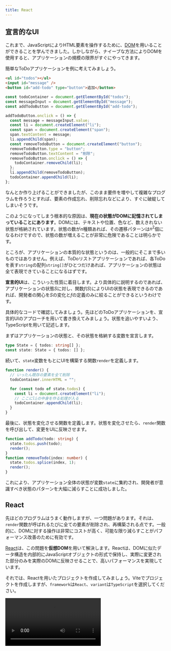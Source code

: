 ```yaml
---
title: React
---
```



## 宣言的なUI

これまで、JavaScriptによりHTML要素を操作するために、[DOM](/docs/trial-session/dom/)を用いることができることを学んできました。しかしながら、ナイーブな方法によりDOMを使用すると、アプリケーションの規模の限界がすぐにやってきます。

簡単なToDoアプリケーションを例に考えてみましょう。

```html title="index.html"
<ul id="todos"></ul>
<input id="message" />
<button id="add-todo" type="button">追加</button>
```

```js title="script.js"
const todoContainer = document.getElementById("todos");
const messageInput = document.getElementById("message");
const addTodoButton = document.getElementById("add-todo");

addTodoButton.onclick = () => {
  const message = messageInput.value;
  const li = document.createElement("li");
  const span = document.createElement("span");
  span.textContent = message;
  li.appendChild(span);
  const removeTodoButton = document.createElement("button");
  removeTodoButton.type = "button";
  removeTodoButton.textContent = "削除";
  removeTodoButton.onclick = () => {
    todoContainer.removeChild(li);
  };
  li.appendChild(removeTodoButton);
  todoContainer.appendChild(li);
};
```

<ViewSource url={import.meta.url} path="_samples/todo-dom" />

なんとか作り上げることができましたが、このまま要件を増やして複雑なプログラムを作ろうとすれば、要素の作成忘れ、削除忘れなどにより、すぐに破綻してしまいそうです。

このようになってしまう根本的な原因は、**現在の状態がDOMに記憶されてしまっていることにあります**。DOMには、テキストや位置、色など、数えきれない状態が格納されています。状態の数が$n$種類あれば、その遷移パターンは$n^2$個になるわけですので、状態の数が増えることが非常に危険であることは明らかです。

ところが、アプリケーションの本質的な状態というのは、一般的にそこまで多いものではありません。例えば、ToDoリストアプリケーションであれば、各ToDoを表す`string`の配列`string[]`がひとつだけあれば、アプリケーションの状態は全て表現できていることになるはずです。

**宣言的UI**は、こういった性質に着目します。より具体的に説明するのであれば、アプリケーションの状態$S$に対し、関数$f(S)$によりUIの状態を表現できるのであれば、開発者の関心を$S$の変化と$f$の定義のみに絞ることができるというわけです。

具体的なコードで確認してみましょう。先ほどのToDoアプリケーションを、宣言的UIのアプローチを用いて書き換えてみましょう。状態を追いやすいよう、TypeScriptを用いて記述します。

まずはアプリケーションの状態と、その状態を格納する変数を宣言します。

```typescript
type State = { todos: string[] };
const state: State = { todos: [] };
```

続いて、`state`変数をもとにUIを構築する関数`render`を定義します。

```typescript
function render() {
  // いったん既存の要素を全て削除
  todoContainer.innerHTML = "";

  for (const todo of state.todos) {
    const li = document.createElement("li");
    // ここにliの中身を作る処理が入る
    todoContainer.appendChild(li);
  }
}
```

最後に、状態を変化させる関数を定義します。状態を変化させたら、`render`関数を呼び出して、変更をUIに反映させます。

```typescript
function addTodo(todo: string) {
  state.todos.push(todo);
  render();
}
function removeTodo(index: number) {
  state.todos.splice(index, 1);
  render();
}
```

<ViewSource url={import.meta.url} path="_samples/todo-declarative" />

これにより、アプリケーション全体の状態が変数`state`に集約され、開発者が意識すべき状態のパターンを大幅に減らすことに成功しました。

## React

先ほどのプログラムはうまく動作しますが、一つ問題があります。それは、`render`関数が呼ばれるたびに全ての要素が削除され、再構築される点です。一般的に、DOMに対する操作は非常にコストが高く、可能な限り減らすことがパフォーマンス改善のために有効です。

[React](https://ja.reactjs.org/)は、この問題を**仮想DOM**を用いて解決します。Reactは、DOMに似たデータ構造を内部的にJavaScriptオブジェクトの形式で保持し、実際に変更された部分のみを実際のDOMに反映させることで、高いパフォーマンスを実現しています。

それでは、Reactを用いたプロジェクトを作成してみましょう。Viteでプロジェクトを作成しますが、`framework`は`React`、`variant`は`TypeScript`を選択してください。

<video src={createReactProjectVideo} controls />

:::tip[Reactの使用に最低限必要なパッケージ]

Reactを新規プロジェクトではなく、既存のウェブプロジェクトで用いる場合には、[`react`パッケージ](https://www.npmjs.com/package/react)と、[`react-dom`パッケージ](https://www.npmjs.com/package/react-dom)が必要です。

また、React本体はTypeScriptに対応していないので、TypeScriptプロジェクトでReactを用いるためには`@types`パッケージを加えてインストールする必要があります。

```json title="package.json (抜粋)"
{
  "dependencies": {
    "react": "^18.2.0",
    "react-dom": "^18.2.0"
  },
  "devDependencies": {
    "@types/react": "^18.0.28",
    "@types/react-dom": "^18.0.11"
  }
}
```

:::

## <Term>JSX</Term>

Reactを使用するプロジェクトでは、通常<Term>**JSX**</Term>と呼ばれる、JavaScriptの拡張構文も用いられます。拡張子は`.jsx`で、TypeScriptとともに用いるためには`.tsx`となります。Viteのテンプレートからプロジェクトを作成した場合には、`main.tsx`と`App.tsx`が作成されるはずです。

`main.tsx`はHTMLから直接実行されるファイルで、`id`属性に`root`を持つ要素の中をReactにより管理する旨を示しています。また、このファイルから`App.tsx`で定義された関数`App`が読み込まれています。詳細は重要ではないのでここでは扱いません。

```tsx title="main.tsx"
ReactDOM.createRoot(document.getElementById("root")!).render(
  <React.StrictMode>
    <App />
  </React.StrictMode>,
);
```

:::tip[Non-null assertion operator]

`document.getElementById("root")`の直後に続く`!`記号は、TypeScriptのnon-null assertion operatorです。`document.getElementById`関数は、要素が見つからなかった場合に`null`を返すため、戻り値は`HTMLElement | null`型と定義されています。`null`である可能性がないことをプログラマが保証することをTypeScriptに伝える記号が`!`です。なお、`tsconfig.json`の設定によってはこのエラーは表示されません。

```typescript
document.getElementById("root").textContent; // Object is possibly 'null'.
document.getElementById("root")!.textContent; // OK
```

:::

それでは、`App.tsx`を書き換えながら、Reactの動作を確認していきましょう。まずは、`App.tsx`を次のように修正します。

```tsx title="App.tsx"
export default function App() {
  return <div>Hello React</div>;
}
```

<ViewSource url={import.meta.url} path="_samples/react-hello-world" />

このプログラムを実行すると、`div`要素が生成され、その中に`Hello React`が表示されます。3行目の`<div>Hello React</div>`が見慣れない文法ですね。

JSXでは、`<div>`のように、**HTMLの開始タグに似た記号が現れると、対応する終了タグまで囲まれた部分を、「JSX要素」を生成する式と解釈する**ようになります。この部分のことを以後便宜的にJSX式と呼ぶことにします。

JSX式は、JSX要素 (`JSX.Element`型の値) を生成します。この値はごく一般的なオブジェクトで、変数に代入するなど、他の値と同じように扱うことが可能です。

```tsx title="App.tsx"
const message: JSX.Element = <div>Hello React</div>;

export default function App() {
  return message;
}
```

:::tip[JSX式のトランスパイル結果]

JSX式は、Viteなどの<Term>トランスパイラ</Term>により<Term>トランスパイル</Term>されると、関数呼び出しになります。例えば、

```tsx
const message: JSX.Element = <div>Hello React</div>;
```

は、次のように<Term>トランスパイル</Term>されます。

```javascript
const message = React.createElement("div", null, "Hello React");
```

:::

Reactは、`App`関数の戻り値として`JSX.Element`が返されると、それをもとに実際のDOMを構築します。この例では、`div`要素を作成し、その中に`Hello React`というテキストを挿入します。つまり、この`JSX.Element`が、先ほどの**仮想DOM**なるものの実体です。

JSX式の中に括弧`{}`が現れると、その内部は通常のJavaScript式として評価されるようになります。これを利用して、HTML構造の中にJavaScriptによる計算結果を埋め込むことができます。

```tsx title="App.tsx"
export default function App() {
  return <div>1 + 1 = {1 + 1}</div>;
}
```

属性の値部分にも`{}`が使用できます。

```tsx title="App.tsx"
export default function App() {
  return <input placeholder={new Date().toString()} />;
}
```

JSX式とJavaScriptの間を行き来することもできます。

```tsx title="App.tsx"
const age = 22;

export default function App() {
  return (
    <p>
      {age >= 20 ? (
        <span>いらっしゃいませ！</span>
      ) : (
        <strong>お酒は20歳になってから！</strong>
      )}
    </p>
  );
}
```

:::tip[条件演算子 (三項演算子)]

`?`と`:`の組で表される演算子は、**条件演算子 (三項演算子)** です。条件式の評価結果が真なら2つめの式を、偽なら3つめの式を評価します。

```javascript
const a = 5;
const b = 6;
const max = a > b ? a : b; // 6
```

:::

![JSXとJavaScriptの入れ子構造](./jsx-and-javascript.png)

### 課題

自分のテストの点数を表す変数`score`を用意し、Reactで次を満たすプログラムを作成してください。

- `score`が80以上なら`大変よくできました。`と表示する。
- `score`が50以上80未満なら`よくできました。`と表示する。
- `score`が50未満なら`もう少し頑張りましょう。`と表示する。

<Answer>

解答例1

条件演算子をネストして、条件分岐を表現します。

```tsx title="App.tsx"
const score: number = 80;

export default function App() {
  return (
    <>
      {score >= 80 ? (
        <div>大変よくできました。</div>
      ) : score >= 50 ? (
        <div>よくできました。</div>
      ) : (
        <div>もう少し頑張りましょう。</div>
      )}
    </>
  );
}
```

<ViewSource url={import.meta.url} path="_samples/test-score" />

解答例2

次のように変数にJSX要素を代入しておき、最後にその変数を返すという方法もあります。

```tsx title="App.tsx"
const score: number = 80;

export default function App() {
  let message: JSX.Element;
  if (score >= 80) {
    message = <div>大変よくできました。</div>;
  } else if (score >= 50) {
    message = <div>よくできました。</div>;
  } else {
    message = <div>もう少し頑張りましょう。</div>;
  }
  return message;
}
```

<ViewSource url={import.meta.url} path="_samples/another-test-score" />

</Answer>

## JSXにおける条件分岐

JSX要素は式の形で表現されるため、内部で`if`文や`for`文といった制御構造は用いることができません。

前項で扱ったように、`if〜else`構造を式として表現するためには、条件演算子が使用できます。一方、`else if`を含まない単純な`if`に相当する構造をJSX式として表現するためには、通常`&&`演算子が用いられます。例を見てみましょう。

```tsx title="App.tsx"
const age = 20;

export default function App() {
  return (
    <form>
      <input placeholder="お名前" />
      <button>送信</button>
      {age < 18 && <p>18歳未満の場合は保護者の同意が必要です。</p>}
    </form>
  );
}
```

:::tip[JSXと閉じタグ]

JSXでは、HTMLにおいて閉じタグが必須でない要素 (この例では`input`要素) でも閉じタグが必須となります。

:::

このプログラムは、`age`変数が`18`以上である場合のみメッセージを表示します。これは、`&&`演算子の挙動を利用した手法です。これまで、`&&`演算子は両辺が`true`であれば`true`を返す演算子であるとしてきました。しかしながら、[`&&`演算子のより一般的な定義](https://developer.mozilla.org/ja/docs/Web/JavaScript/Reference/Operators/Logical_AND)は、**左辺が[<Term>truthy</Term>](https://developer.mozilla.org/ja/docs/Glossary/Truthy)であれば右辺の値を、そうでなければ左辺の値を返す演算子**です。

```typescript
const a = 3 && 4; // 3はtruthyなのでaは4
const b = null && "Hello"; // nullはfalsyなのでbはnull
```

つまり、`age < 18 && <p>18歳未満の...</p>`という式は、ageが`18`未満のとき`<p>18歳未満の...</p>` (`JSX.Element`) に、そうでないときに`false`になります。

さらに、Reactは、**JSX中に現れた`false`や`null`、`undefined`といった値は無視します**。これにより、`if`に似た構造が表現できるわけです。

:::tip[truthyとfalsy]

JavaScriptでは、if文やwhile文などの制御構造も、条件式の結果がtruthyであるかを確認しています。

```typescript
if ("") {
  // 空文字列はfalsyなのでこの部分は実行されない
}
```

Boolean関数は、truthyな値を`true`に、falsyな値を`false`に変換します。

```typescript
Boolean(null); // false
Boolean("Hello"); // true
```

:::

## JSXにおける繰り返し

Reactでは、JSXの子要素として配列を指定することができます。ただし、**配列の要素が`JSX.Element`型である場合、各要素の`key`属性に重複しない値を指定する必要があります**。

```tsx title="App.tsx"
const listItems = [
  <li key="1">要素1</li>,
  <li key="2">要素2</li>,
  <li key="3">要素3</li>,
];

export default function App() {
  return <ul>{listItems}</ul>;
}
```

この性質から、Reactにおいて[`Array#map`メソッド](https://developer.mozilla.org/ja/docs/Web/JavaScript/Reference/Global_Objects/Array/map)は、繰り返し構文の代わりとして非常によく用いられます。次の例は、`Student[]`型の変数`students`が、`Array#map`により`JSX.Element[]`の値に変換され、`ul`要素の子要素に指定されています。

```tsx title="App.tsx"
type Student = { id: string; name: string; age: number };

const students: Student[] = [
  { id: "J4-220000", name: "田中", age: 19 },
  { id: "J5-220001", name: "鈴木", age: 18 },
  { id: "J6-230001", name: "佐藤", age: 20 },
];

export default function App() {
  return (
    <ul>
      {students.map((student) => (
        <li key={student.id}>
          {student.name} ({student.age})
        </li>
      ))}
    </ul>
  );
}
```

### 課題

先程の`students`のデータを用いて、次のような表を作ってみましょう。

| 学籍番号  | 名前 | 年齢 |
| --------- | ---- | ---- |
| J4-220000 | 田中 | 19   |
| J5-220001 | 鈴木 | 18   |
| J6-230001 | 佐藤 | 20   |

<Answer>

```tsx title="App.tsx"
type Student = { id: string; name: string; age: number };

const students: Student[] = [
  { id: "J4-220000", name: "田中", age: 19 },
  { id: "J5-220001", name: "鈴木", age: 18 },
  { id: "J6-230001", name: "佐藤", age: 20 },
];

export default function App() {
  return (
    <table>
      <thead>
        <tr>
          <th>学生証番号</th>
          <th>名前</th>
          <th>年齢</th>
        </tr>
      </thead>
      <tbody>
        {students.map((student) => (
          <tr key={student.id}>
            <td>{student.id}</td>
            <td>{student.name}</td>
            <td>{student.age}</td>
          </tr>
        ))}
      </tbody>
    </table>
  );
}
```

<ViewSource url={import.meta.url} path="_samples/table" />

</Answer>

## コンポーネント

Reactでは、**大文字の名前から始まる関数**を、**コンポーネント**として使用できます。コンポーネントとなる関数は、`JSX.Element`を返さなければなりません。次の例では、自作のコンポーネント`Greeting`を定義しています。なお、`main.tsx`から呼び出される`App`もまたコンポーネントです。

```tsx title="App.tsx"
function Greeting() {
  return <p>Hello World!</p>;
}

export default function App() {
  return (
    <div>
      <Greeting />
    </div>
  );
}
```

属性を指定した場合、属性名と属性の値の組み合わせからなるオブジェクトがコンポーネントの第1引数に渡されます。この引数は通常`props`と命名されます。属性名は通常<Term>キャメルケース</Term>で表記されます。

```tsx title="App.tsx"
type GreetingProps = { myName: string };

function Greeting(props: GreetingProps) {
  return <p>Hello {props.myName}!</p>;
}

export default function App() {
  return (
    <div>
      <Greeting myName="田中" />
    </div>
  );
}
```

属性名には文字列しか指定できませんが、属性の値にはJavaScriptの任意の値が使用できます。次の例では、`Clock`コンポーネントの`now`属性に`Date`オブジェクトを指定しています。

```tsx title="App.tsx"
type ClockProps = { now: Date };

function Clock(props: ClockProps) {
  return <p>現在は {props.now.toString()}!</p>;
}

export default function App() {
  return (
    <div>
      <Clock now={new Date()} />
    </div>
  );
}
```

## `useState`フックと状態

Reactでは、**フック**と呼ばれる、コンポーネント内のみから呼び出すことのできる特別な関数を使用できます。フックは通常`use`から始まる名前の関数となっています。[`useState`フック](https://ja.reactjs.org/docs/hooks-reference.html#usestate)は、最も基本的なフックで、**コンポーネントに状態を持たせるためのフック**です。次の例は、状態`count`が、ボタンがクリックされるたびに1ずつ増加していくアプリケーションです。

```tsx title="App.tsx"
import { useState } from "react";

export default function App() {
  const [count, setCount] = useState<number>(0);

  const increment = () => {
    setCount(count + 1);
  };

  return (
    <div>
      <p>{count}</p>
      <button type="button" onClick={increment}>
        増やす
      </button>
    </div>
  );
}
```

`useState`関数は、**コンポーネントに持たせる状態の初期値を引数にとり、コンポーネントの状態を作成する関数**です。型パラメータを用いて、状態の型を指定できます。この例では、初期値が`0`であるような`number`型の状態を作成しています。

`useState`関数の戻り値は、**要素数2の配列で、0番目の要素が現在の状態を、1番目の要素が状態を更新するための関数**になります。もう少し厳密な表現を用いるのであれば、`useState<T>`関数の戻り値は`[T, (value: T) => void]`型とみなせます。

:::tip[配列の分割代入]

先ほどのプログラムにおいて

```tsx
const [count, setCount] = useState(0);
```

は、[**分割代入**](https://developer.mozilla.org/ja/docs/Web/JavaScript/Reference/Operators/Destructuring_assignment)という記法であり、次のように動作します。

```tsx
const useStateResult = useState(0);
const count = useStateResult[0];
const setCount = useStateResult[1];
```

:::

:::tip[`void`型]

`void`型は、通常関数の戻り値にのみ使用される型で、関数が値を返さないことを示します。

:::

`App`関数内で定義されている`increment`関数では、`setCount`関数に対し、現在の状態である`count`変数に`1`を加えた値を引数として渡しています。これにより、`increment`関数が呼ばれると、状態`count`が増加するようになります。

:::tip[フック呼び出しの制約]

Reactのフックは、コンポーネントの中で**毎度同じ回数、同じ順序で呼ばれる**必要があります。ですので、`if`などの制御構造の中でフックを呼び出すことは通常ありません。この理由は次の項で判明します。

```tsx
function App() {
  if (condition) {
    // フックが呼び出される順番や回数が変わってはならない
    // const [state, setState] = useState(0);
  }
  return <div />;
}
```

:::

## コンポーネント関数が実行されるタイミング

Reactにおけるコンポーネントとは、`JSX.Element`を返す関数を指すのでした。では、この関数は、どういったタイミングで実行されるのでしょうか。

この疑問に対する回答を探るため、先ほど作成したApp関数の先頭に、`console.log`を追加してみましょう。これにより、`App`関数が実行されるタイミングで、コンソールにメッセージが表示されるようになります。

```tsx title="App.tsx"
import { useState } from "react";

export default function App() {
  const [count, setCount] = useState<number>(0);
  console.log(`count = ${count}`);

  const increment = () => {
    setCount(count + 1);
  };

  return (
    <div>
      <p>{count}</p>
      <button type="button" onClick={increment}>
        増やす
      </button>
    </div>
  );
}
```

<ViewSource url={import.meta.url} path="_samples/react-component-function" />

このプログラムを実行することで、`App`関数は、初回読み込み時と、ボタンがクリックされたタイミングで実行されていることが分かります。

<video src={componentRenderingVideo} controls muted />

つまり、Reactは、**状態が変化するたびにコンポーネント関数を実行し、その結果得られた`JSX.Element`の変化を検知してDOMに反映させている**のです。

## ユーザー入力を扱う

Reactでは、入力可能な要素の`value`属性を固定すると、その要素には入力できなくなります。

```tsx title="App.tsx"
export default function App() {
  return <input value="Fixed" />; // 入力できない
}
```

<ViewSource url={import.meta.url} path="_samples/react-fixed-input" />

`onChange`イベントを受け取って入力した値をコンポーネントの状態に反映させることで、ユーザー入力とコンポーネントの状態を同期させることができるようになります。

```tsx title="App.tsx"
import { useState } from "react";

export default function App() {
  const [text, setText] = useState("");

  return (
    <>
      <input
        value={text}
        onChange={(e) => {
          setText(e.target.value);
        }}
      />
      <p>入力されたテキスト: {text}</p>
    </>
  );
}
```

<ViewSource url={import.meta.url} path="_samples/react-fixed-input" />

`onChange`属性には、要素のテキストが変更された際に発生するイベントのイベントハンドラを指定します。Reactの`onChange`属性は、DOMの[`change`イベント](https://developer.mozilla.org/ja/docs/Web/API/HTMLElement/change_event)ハンドラと同様に記述することができ、第1引数には[`Event`オブジェクト](https://developer.mozilla.org/ja/docs/Web/API/Event)に似た値が与えられます。

[`Event#target`](https://developer.mozilla.org/ja/docs/Web/API/Event/target)プロパティには、イベントが発生した要素 (上の例では[`HTMLInputElement`](https://developer.mozilla.org/ja/docs/Web/API/HTMLInputElement)) が格納されます。このオブジェクトの[`value`プロパティ](https://developer.mozilla.org/en-US/docs/Web/API/HTMLInputElement)を通して入力されようとしている値が取得できるので、この値を`setText`関数を用いて状態に反映させています。

![入力されたデータの流れ](./input-data-flow.png)

## 複数のコンポーネントで状態を共有する

親コンポーネント`App`と子コンポーネント`TextField`の関係があったとします。`TextField`コンポーネントで編集可能な状態を、親コンポーネント`App`でも使用したいとします。

複数のコンポーネントで共通の状態が必要となる場合、**それら全てが持つ共通の親コンポーネントで状態を定義する必要があります**。この場合では、親コンポーネントである`App`に状態を定義するのが正解です。

子コンポーネントには、**現在の状態の値そのものと、状態を更新するための関数を属性を経由して渡せば**、通常の状態と同じように使用できるようになります。

```tsx title="App.tsx"
import { useState } from "react";

type TextFieldProps = {
  value: string;
  onChange: (value: string) => void;
};

function TextField(props: TextFieldProps) {
  return (
    <input
      value={props.value}
      onChange={(e) => {
        props.onChange(e.target.value);
      }}
    />
  );
}

export default function App() {
  const [text, setText] = useState("");

  return (
    <>
      <TextField value={text} onChange={setText} />
      <p>入力されたテキスト: {text}</p>
    </>
  );
}
```

<ViewSource url={import.meta.url} path="_samples/react-prop-forwarding" />

## 複雑な状態を扱う

`useState`が作成可能な状態は、何もプリミティブな値のみに限りません。オブジェクトの形の状態を作成することで、より複雑な状態を表現することができます。以前扱ったToDoアプリを、Reactを用いて書き直してみましょう。

```tsx title="App.tsx"
import { useState } from "react";

type Todo = { id: number; title: string };

export default function App() {
  const [todos, setTodos] = useState<Todo[]>([]);
  const [nextId, setNextId] = useState(1);
  const [newTodo, setNewTodo] = useState("");

  const addTodo = () => {
    setTodos([...todos, { id: nextId, title: newTodo }]);
    setNextId(nextId + 1);
    setNewTodo("");
  };

  const removeTodo = (id: number) => {
    setTodos(todos.filter((todo) => todo.id !== id));
  };

  return (
    <>
      <ul>
        {todos.map((todo) => (
          <li key={todo.id}>
            <span>{todo.title}</span>
            <button
              type="button"
              onClick={() => {
                removeTodo(todo.id);
              }}
            >
              削除
            </button>
          </li>
        ))}
      </ul>
      <div>
        <input
          value={newTodo}
          onChange={(e) => {
            setNewTodo(e.target.value);
          }}
        />
        <button type="button" onClick={addTodo}>
          追加
        </button>
      </div>
    </>
  );
}
```

<ViewSource url={import.meta.url} path="_samples/react-todo" />

この例では、ToDo一覧を保持する状態`todos`と、次のIDを保持する状態`nextId`、そして新規作成用のテキストボックスの内容を保持する状態`newTodo`に分けて状態を管理しています。

:::tip[Reactとイミュータビリティ]

[オブジェクトの参照](/docs/browser-apps/reference/)節で扱ったように、JavaScriptオブジェクトは参照として扱われます。Reactでは、**状態として保存されたオブジェクトの参照先への変更は許可されていません**。例えば、先ほどのプログラムの`addTodo`関数と`removeTodo`関数は、次のように書き換えることはできません。これは、この方法ではReactが状態が変化したことを検知できないからです。

```tsx
const addTodo = () => {
  todos.push({ id: nextId, title: newTodo });
};
const removeTodo = (id: number) => {
  todos.splice(
    todos.findIndex((todo) => todo.id === id),
    1,
  );
};
```

オブジェクトの中身が変化しないとき、そのオブジェクトは<Term>**イミュータブル**</Term>であるといいます。一方、`Array#push`メソッドや`Array#splice`メソッドは、配列の中身を変化させます。このように、<Term>ミュータブル</Term>な操作を伴う関数を、**破壊的**であるという場合があります。破壊的メソッドは React の状態に対して使用できません。

:::

:::tip[スプレッド構文]

[スプレッド構文](https://developer.mozilla.org/ja/docs/Web/JavaScript/Reference/Operators/Spread_syntax)は、配列やオブジェクトを、別の配列やオブジェクトに展開するための記法です。重複するプロパティがある場合は、後に記載されたものが優先されます。

```typescript
const array1 = [1, 2, 3];
const array2 = [...array1, 4, 5]; // [1, 2, 3, 4, 5]

const object1 = { name: "田中", age: 18 };
const object2 = { ...object1, age: 19, address: "東京" }; // { name: "田中", age: 19, address: "東京" }
```

:::

## 課題

- ToDoリストの要素を上下に移動させる機能を追加しましょう
  <ViewSource url={import.meta.url} path="_samples/todo-up-down" />
- ToDoリストの要素へ編集する機能を追加しましょう
  <ViewSource url={import.meta.url} path="_samples/todo-edit" />
- データベースに永続化することができるToDoリストアプリケーションを作成しましょう

  - ヒント: ページ読み込み時にFetch APIを用いてデータを保存済みのToDo一覧を取得します。リストが編集されたら再びFetch APIを用いてデータを保存しましょう。

  解答例

  <ViewSource
    url={import.meta.url}
    path="_samples/todo-database"
    noCodeSandbox
  />
  別解
  <ViewSource
    url={import.meta.url}
    path="_samples/todo-database2"
    noCodeSandbox
  />
